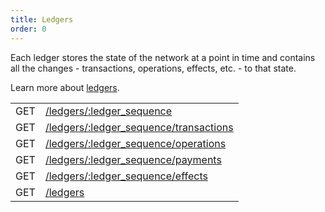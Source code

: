 ```yaml
---
title: Ledgers
order: 0
---
```



Each ledger stores the state of the network at a point in time and contains all the changes - transactions, operations, effects, etc. - to that state.

Learn more about [ledgers](/docs/learn/glossary/#ledger).

<EndpointsTable title="Endpoints">

|     |                                                              |
| --- | ------------------------------------------------------------ |
| GET | [/ledgers/:ledger_sequence](../retrieve-a-ledger.api.mdx)                    |
| GET | [/ledgers/:ledger_sequence/transactions](../retrieve-a-ledgers-transactions.api.mdx) |
| GET | [/ledgers/:ledger_sequence/operations](../retrieve-a-ledgers-operations.api.mdx)     |
| GET | [/ledgers/:ledger_sequence/payments](../retrieve-a-ledgers-payments.api.mdx)         |
| GET | [/ledgers/:ledger_sequence/effects](../retrieve-a-ledgers-effects.api.mdx)           |
| GET | [/ledgers](../list-all-ledgers.api.mdx)                                       |

</EndpointsTable>
